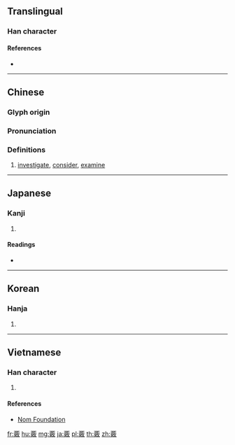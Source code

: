 {{character info/new}}
{{also|核}}
==Translingual==

===Han character===
{{Han char|rn=146|rad=西|as=13|sn=19|four=10248|canj=MWHSK|ids=⿱[[覀]][[敫]]}}

====References====
* {{Han ref|kx=1129.110|dkj=34791|dj=1599.030|hdz=42808.120|uh=8988|ud=35208|bh=F2F2|bd=62194}}

----

==Chinese==
{{zh-forms}}

===Glyph origin===
{{Han etym}}

===Pronunciation===
{{zh-pron
|m=hé
|c=hat6
|mc=y
|oc=y
|ma=
|cat=v
}}

===Definitions===
{{zh-hanzi}}

# [[investigate]], [[consider]], [[examine]]

----

==Japanese==

===Kanji===
{{ja-kanji|grade=|rs=西13}}

# {{defn|lang=ja|sort=西13}}

====Readings====
* {{ja-readings|on=[[かく]] (kaku), [[ぎゃく]] (gyaku)|kun=[[しらべる]] (shiraberu), [[きびしい]] (kibishii), [[さね]] (sane)|nanori=}}

----

==Korean==

===Hanja===
{{ko-hanja|hangeul=핵|eumhun=|rv=haek|mr=haek|y=hayk}}

# {{defn|lang=ko|sort=西13}}

----

==Vietnamese==

===Han character===
{{vi-readings|rs=西13|hanviet=hạch}}

# {{defn|lang=vi|sort=西13}}

====References====
* [http://nomfoundation.org/common/nom_details.php?codepoint=8988 Nom Foundation]

[[fr:覈]]
[[hu:覈]]
[[mg:覈]]
[[ja:覈]]
[[pl:覈]]
[[th:覈]]
[[zh:覈]]
